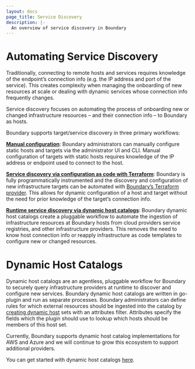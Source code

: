 ```yaml
---
layout: docs
page_title: Service Discovery
description: |-
  An overview of service discovery in Boundary
---
```


# Automating Service Discovery

Traditionally, connecting to remote hosts and services requires knowledge of 
the endpoint’s connection info (e.g. the IP address and port of the service). 
This creates complexity when managing the onboarding of new resources at scale
or dealing with dynamic services whose connection info frequently changes.

Service discovery focuses on automating the process of onboarding new or 
changed infrastructure resources – and their connection info – to Boundary 
as hosts.

Boundary supports target/service discovery in three primary workflows: <br>

**[Manual configuration](https://learn.hashicorp.com/tutorials/boundary/manage-targets?in=boundary/basic-administration)**: 
Boundary administrators can manually configure static 
hosts and targets via the administrator UI and CLI. Manual configuration of 
targets with static hosts requires knowledge of the IP address or endpoint used 
to connect to the host.

**[Service discovery via configuration as code with Terraform](https://learn.hashicorp.com/tutorials/boundary/getting-started-config)**: 
Boundary is fully programmatically instrumented and the discovery and configuration of new 
infrastructure targets can be automated with 
[Boundary’s Terraform provider](https://registry.terraform.io/providers/hashicorp/boundary/latest/docs). 
This allows for dynamic configuration of a host and target without the need 
for prior knowledge of the target’s connection info. 

**[Runtime service discovery via dynamic host catalogs](https://learn.hashicorp.com/tutorials/boundary/azure-host-catalogs)**: 
Boundary dynamic host catalogs create a pluggable workflow to automate the ingestion of infrastructure 
resources at Boundary hosts from cloud providers service registries, and other 
infrastructure providers. This removes the need to know host connection info or 
reapply infrastructure as code templates to configure new or changed resources.

# Dynamic Host Catalogs
Dynamic host catalogs are an agentless, pluggable workflow for Boundary to 
securely query infrastructure providers at runtime to discover and configure 
new services. Boundary dynamic host catalogs are written in go-plugin and run 
as separate processes. Boundary administrators can define rules for which 
external resources should be ingested into the catalog by 
[creating dynamic host](https://www.boundaryproject.io/docs/concepts/domain-model/host-sets)
 sets with an attributes filter. Attributes specify the fields which the plugin 
 should use to lookup which hosts should be members of this host set.

Currently, Boundary supports dynamic host catalog implementations for AWS and 
Azure and we will continue to grow this ecosystem to support additional providers. 

You can get started with dynamic host catalogs [here](https://learn.hashicorp.com/tutorials/boundary/azure-host-catalogs?in=boundary/configuration).